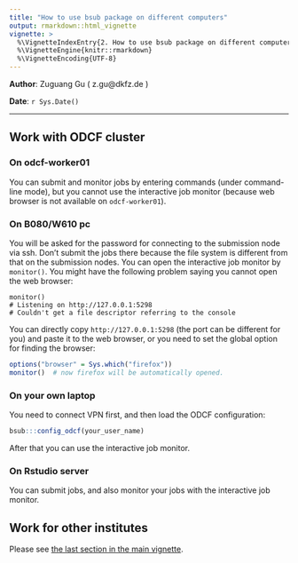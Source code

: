 ```yaml
---
title: "How to use bsub package on different computers"
output: rmarkdown::html_vignette
vignette: >
  %\VignetteIndexEntry{2. How to use bsub package on different computers}
  %\VignetteEngine{knitr::rmarkdown}
  %\VignetteEncoding{UTF-8}
---
```


**Author**: Zuguang Gu ( z.gu@dkfz.de )

**Date**: `r Sys.Date()`

-------------------------------------------------------------

## Work with ODCF cluster

### On odcf-worker01

You can submit and monitor jobs by entering commands (under command-line
mode), but you cannot use the interactive job monitor (because web browser is
not available on `odcf-worker01`).

### On B080/W610 pc

You will be asked for the password for connecting to the submission node via
ssh. Don't submit the jobs there because the file system is different from
that on the submission nodes. You can open the interactive job monitor by
`monitor()`. You might have the following problem saying you cannot open the
web browser:

```
monitor()
# Listening on http://127.0.0.1:5298
# Couldn't get a file descriptor referring to the console
```

You can directly copy `http://127.0.0.1:5298` (the port can be different for
you) and paste it to the web browser, or you need to set the global option for
finding the browser:

```r
options("browser" = Sys.which("firefox"))
monitor()  # now firefox will be automatically opened.
```

### On your own laptop

You need to connect VPN first, and then load the ODCF configuration:

```r
bsub:::config_odcf(your_user_name)
```

After that you can use the interactive job monitor.

### On Rstudio server

You can submit jobs, and also monitor your jobs with the interactive job monitor.

## Work for other institutes

Please see [the last section in the main vignette](bsub_intro.html).
